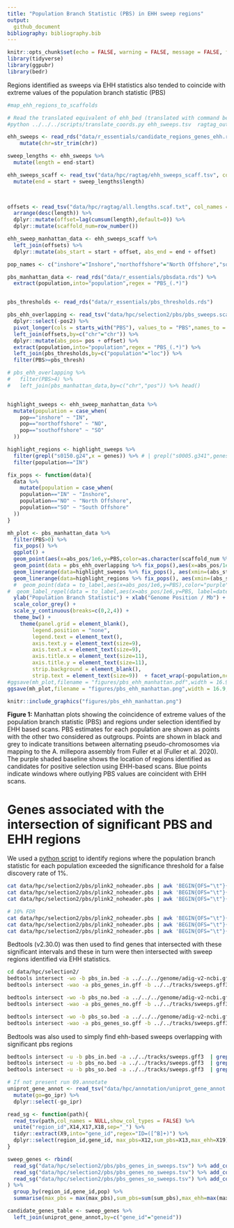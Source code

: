 ```yaml
---
title: "Population Branch Statistic (PBS) in EHH sweep regions"
output: 
  github_document
bibliography: bibliography.bib
---
```


```r
knitr::opts_chunk$set(echo = FALSE, warning = FALSE, message = FALSE, fig.retina = 2)
library(tidyverse)
library(ggpubr)
library(bedr)
```

Regions identified as sweeps via EHH statistics also tended to coincide with extreme values of the population branch statistic (PBS) 


```r
#map_ehh_regions_to_scaffolds

# Read the translated equivalent of ehh_bed (translated with command below)
#python ../../../scripts/translate_coords.py ehh_sweeps.tsv  ragtag_output/ragtag.scaffolds.agp > ehh_sweeps_scaff.tsv

ehh_sweeps <- read_rds("data/r_essentials/candidate_regions_genes_ehh.rds") %>% 
    mutate(chr=str_trim(chr))

sweep_lengths <- ehh_sweeps %>% 
  mutate(length = end-start)

ehh_sweeps_scaff <- read_tsv("data/hpc/ragtag/ehh_sweeps_scaff.tsv", col_names = colnames(ehh_sweeps)) %>% 
  mutate(end = start + sweep_lengths$length)  
  


offsets <- read_tsv("data/hpc/ragtag/all.lengths.scaf.txt", col_names = c("chr","length"),show_col_types = FALSE) %>% 
  arrange(desc(length)) %>%
  dplyr::mutate(offset=lag(cumsum(length),default=0)) %>% 
  dplyr::mutate(scaffold_num=row_number())

ehh_sweep_manhattan_data <- ehh_sweeps_scaff %>% 
  left_join(offsets) %>% 
  dplyr::mutate(abs_start = start + offset, abs_end = end + offset)
```


```r
pop_names <- c("inshore"="Inshore","northoffshore"="North Offshore","southoffshore"="South Offshore")

pbs_manhattan_data <- read_rds("data/r_essentials/pbsdata.rds") %>% 
  extract(population,into="population",regex = "PBS_(.*)")


pbs_thresholds <- read_rds("data/r_essentials/pbs_thresholds.rds")

pbs_ehh_overlapping <- read_tsv("data/hpc/selection2/pbs/pbs_sweeps.scaff.tsv",col_names = c("chr","pos","pos2","PBS_IN","PBS_NO","PBS_SO")) %>% 
  dplyr::select(-pos2) %>% 
  pivot_longer(cols = starts_with("PBS"), values_to = "PBS",names_to = "population") %>% 
  left_join(offsets,by=c("chr"="chr")) %>% 
  dplyr::mutate(abs_pos= pos + offset) %>% 
  extract(population,into="population",regex = "PBS_(.*)") %>% 
  left_join(pbs_thresholds,by=c("population"="loc")) %>% 
  filter(PBS>=pbs_thresh)

# pbs_ehh_overlapping %>% 
#   filter(PBS>4) %>% 
#   left_join(pbs_manhattan_data,by=c("chr","pos")) %>% head()


highlight_sweeps <- ehh_sweep_manhattan_data %>% 
  mutate(population = case_when(
    pop=="inshore" ~ "IN",
    pop=="northoffshore" ~ "NO",
    pop=="southoffshore" ~ "SO"
  ))

highlight_regions <- highlight_sweeps %>% 
  filter(grepl("s0150.g24",x = genes)) %>% # | grepl("s0005.g341",genes)) %>% 
  filter(population=="IN")

fix_pops <- function(data){
  data %>% 
    mutate(population = case_when(
    population=="IN" ~ "Inshore",
    population=="NO" ~ "North Offshore",
    population=="SO" ~ "South Offshore"
  ))
}

mh_plot <- pbs_manhattan_data %>% 
  filter(PBS>0) %>% 
  fix_pops() %>% 
  ggplot() + 
  geom_point(aes(x=abs_pos/1e6,y=PBS,color=as.character(scaffold_num %% 2)),size=0.02) + 
  geom_point(data = pbs_ehh_overlapping %>% fix_pops(),aes(x=abs_pos/1e6,y=PBS),color="blue",size=0.1) +   
  geom_linerange(data=highlight_sweeps %>% fix_pops(), aes(xmin=(abs_start/1e6)-0.1,xmax=(abs_end/1e6)+0.1,y=-0.25),size=1.5,color="red",alpha=1) +
  geom_linerange(data=highlight_regions %>% fix_pops(), aes(xmin=(abs_start/1e6)-0.2,xmax=(abs_end/1e6)+0.2,y=-0.25),size=1000,color="black",alpha=1) +
  #  geom_point(data = to_label,aes(x=abs_pos/1e6,y=PBS),color="purple",size=0.5) + 
#  geom_label_repel(data = to_label,aes(x=abs_pos/1e6,y=PBS, label=dated_locus_number),size=2,nudge_y=1,nudge_x = -10) + 
  ylab("Population Branch Statistic") + xlab("Genome Position / Mb") + ylim(-0.3,NA) +
  scale_color_grey() +
  scale_y_continuous(breaks=c(0,2,4)) +
  theme_bw() +
    theme(panel.grid = element_blank(),
        legend.position = "none",
        legend.text = element_text(),
        axis.text.y = element_text(size=9),
        axis.text.x = element_text(size=9),
        axis.title.x = element_text(size=11),
        axis.title.y = element_text(size=11),
        strip.background = element_blank(),
        strip.text = element_text(size=9))  + facet_wrap(~population,ncol = 1)
#ggsave(mh_plot,filename = "figures/pbs_ehh_manhattan.pdf",width = 16.9,height = 7.5, units = "cm")
ggsave(mh_plot,filename = "figures/pbs_ehh_manhattan.png",width = 16.9,height = 7.5, units = "cm",dpi = 300)
```

```r
knitr::include_graphics("figures/pbs_ehh_manhattan.png")
```

**Figure 1:** Manhattan plots showing the coincidence of extreme values of the population branch statistic (PBS) and regions under selection identified by EHH based scans.  PBS estimates for each population are shown as points with the other two considered as outgroups. Points are shown in black and grey to indicate transitions between alternating pseudo-chromosomes via mapping to the A. millepora assembly from Fuller et al (Fuller et al. 2020). The purple shaded baseline shows the location of regions identified as candidates for positive selection using EHH-based scans.  Blue points indicate windows where outlying PBS values are coincident with EHH scans.


# Genes associated with the intersection of significant PBS and EHH regions

We used a [python script](./scripts/pbs2bed.py) to identify regions where the population branch statistic for each population exceeded the significance threshold for a false discovery rate of 1%. 

```bash
cat data/hpc/selection2/pbs/plink2_noheader.pbs | awk 'BEGIN{OFS="\t"}{print $1,$2,$3}' | ./scripts/pbs2bed.py -t 0.76 > data/hpc/selection2/pbs/pbs_in.bed
cat data/hpc/selection2/pbs/plink2_noheader.pbs | awk 'BEGIN{OFS="\t"}{print $1,$2,$4}' | ./scripts/pbs2bed.py -t 0.49 > data/hpc/selection2/pbs/pbs_no.bed
cat data/hpc/selection2/pbs/plink2_noheader.pbs | awk 'BEGIN{OFS="\t"}{print $1,$2,$5}' | ./scripts/pbs2bed.py -t 0.44 > data/hpc/selection2/pbs/pbs_so.bed

# 10% FDR
cat data/hpc/selection2/pbs/plink2_noheader.pbs | awk 'BEGIN{OFS="\t"}{print $1,$2,$3}' | ./scripts/pbs2bed.py -t 0.6 > data/hpc/selection2/pbs/pbs_in.bed
cat data/hpc/selection2/pbs/plink2_noheader.pbs | awk 'BEGIN{OFS="\t"}{print $1,$2,$4}' | ./scripts/pbs2bed.py -t 0.47 > data/hpc/selection2/pbs/pbs_no.bed
cat data/hpc/selection2/pbs/plink2_noheader.pbs | awk 'BEGIN{OFS="\t"}{print $1,$2,$5}' | ./scripts/pbs2bed.py -t 0.41 > data/hpc/selection2/pbs/pbs_so.bed

```

Bedtools (v2.30.0) was then used to find genes that intersected with these significant intervals and these in turn were then intersected with sweep regions identified via EHH statistics.  

```bash
cd data/hpc/selection2/
bedtools intersect -wo -b pbs_in.bed -a ../../../genome/adig-v2-ncbi.gff | awk '$14>0 && $3=="gene"' > pbs_genes_in.gff
bedtools intersect -wao -a pbs_genes_in.gff -b ../../tracks/sweeps.gff3 | grep 'inshore' > pbs_genes_in_sweeps.tsv

bedtools intersect -wo -b pbs_no.bed -a ../../../genome/adig-v2-ncbi.gff | awk '$14>0 && $3=="gene"' > pbs_genes_no.gff
bedtools intersect -wao -a pbs_genes_no.gff -b ../../tracks/sweeps.gff3 | grep 'northoffshore' > pbs_genes_no_sweeps.tsv

bedtools intersect -wo -b pbs_so.bed -a ../../../genome/adig-v2-ncbi.gff | awk '$14>0 && $3=="gene"' > pbs_genes_so.gff
bedtools intersect -wao -a pbs_genes_so.gff -b ../../tracks/sweeps.gff3 | grep 'southoffshore' > pbs_genes_so_sweeps.tsv
```

Bedtools was also used to simply find ehh-based sweeps overlapping with significant pbs regions

```bash
bedtools intersect -u -b pbs_in.bed -a ../../tracks/sweeps.gff3  | grep 'inshore' > sweeps_in_pbs.gff
bedtools intersect -u -b pbs_no.bed -a ../../tracks/sweeps.gff3  | grep 'northoffshore' > sweeps_no_pbs.gff
bedtools intersect -u -b pbs_so.bed -a ../../tracks/sweeps.gff3  | grep 'southoffshore' > sweeps_so_pbs.gff
```

```r
# If not present run 09.annotate
uniprot_gene_annot <- read_tsv("data/hpc/annotation/uniprot_gene_annot.tsv", show_col_types = FALSE) %>% 
  mutate(go=go_ipr) %>% 
  dplyr::select(-go_ipr)
```


```r
read_sg <- function(path){
  read_tsv(path,col_names = NULL,show_col_types = FALSE) %>% 
  unite("region_id",X14,X17,X18,sep="_") %>% 
  tidyr::extract(X9,into="gene_id",regex="ID=([^B]+)") %>% 
  dplyr::select(region_id,gene_id, max_pbs=X12,sum_pbs=X13,max_ehh=X19)
}

sweep_genes <- rbind(
  read_sg("data/hpc/selection2/pbs/pbs_genes_in_sweeps.tsv") %>% add_column(pop="inshore"),
  read_sg("data/hpc/selection2/pbs/pbs_genes_no_sweeps.tsv") %>% add_column(pop="northoffshore"),
  read_sg("data/hpc/selection2/pbs/pbs_genes_so_sweeps.tsv") %>% add_column(pop="southoffshore")
) %>% 
  group_by(region_id,gene_id,pop) %>% 
  summarise(max_pbs = max(max_pbs),sum_pbs=sum(sum_pbs),max_ehh=max(max_ehh))
```




```r
candidate_genes_table <- sweep_genes %>% 
  left_join(uniprot_gene_annot,by=c("gene_id"="geneid"))
```







